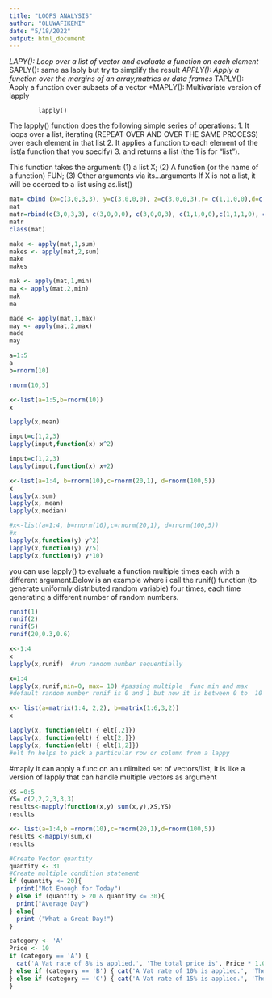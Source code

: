 ---
title: "LOOPS ANALYSIS"
author: "OLUWAFIKEMI"
date: "5/18/2022"
output: html_document
---
*LAPY(): Loop over a list of vector and evaluate a function on each element
*SAPLY(): same as laply but try to simplify the result
*APPLY(): Apply a function over the margins of an array,matrics or data frames
*TAPLY(): Apply a function over subsets of a vector
*MAPLY(): Multivariate version of lapply
\

            lapply()
The lapply() function does the following simple series of operations:
1. It loops over a list, iterating (REPEAT OVER AND OVER THE SAME PROCESS) over each element in that list
2. It applies a function to each element of the list(a function that you specify)
3. and returns a list (the 1 is for "list").

This function takes the argument:
(1) a list X;
(2) A function (or the name of a function)  FUN;
(3) Other arguments via its...arguments
If X is not a list, it will be coerced to a list using as.list()

```{r}
mat= cbind (x=c(3,0,3,3), y=c(3,0,0,0), z=c(3,0,0,3),r= c(1,1,0,0),d=c(1,1,1,0), v=c(1,1,1,0))
mat
matr=rbind(c(3,0,3,3), c(3,0,0,0), c(3,0,0,3), c(1,1,0,0),c(1,1,1,0), c(1,1,1,0))
matr
class(mat)
```

```{r}
make <- apply(mat,1,sum)
makes <- apply(mat,2,sum)
make
makes
```
```{r}
mak <- apply(mat,1,min)
ma <- apply(mat,2,min)
mak
ma
```
```{r}
made <- apply(mat,1,max)
may <- apply(mat,2,max)
made
may
```
```{r}
a=1:5
a
b=rnorm(10)
```
```{r}
rnorm(10,5)
```
```{r}
x<-list(a=1:5,b=rnorm(10))
x
```

```{r}
lapply(x,mean)
```
```{r}
input=c(1,2,3)
lapply(input,function(x) x^2)
```
```{r}
input=c(1,2,3)
lapply(input,function(x) x+2)
```
```{r}
x<-list(a=1:4, b=rnorm(10),c=rnorm(20,1), d=rnorm(100,5))
x
lapply(x,sum)
lapply(x, mean)
lapply(x,median)
```
```{r}
#x<-list(a=1:4, b=rnorm(10),c=rnorm(20,1), d=rnorm(100,5))
#x
lapply(x,function(y) y^2)
lapply(x,function(y) y/5)
lapply(x,function(y) y*10)
```
you can use lapply() to evaluate a function multiple times each with a different argument.Below is an example where i call the runif() function (to generate uniformly distributed random variable) four times, each time generating a different  number of random numbers.
```{r}
runif(1)
runif(2)
runif(5)
runif(20,0.3,0.6)
```

```{r}
x<-1:4
x
lapply(x,runif)  #run random number sequentially
```
```{r}
x=1:4
lapply(x,runif,min=0, max= 10) #passing multiple  func min and max
#default random number runif is 0 and 1 but now it is between 0 to  10
```
```{r}
x<- list(a=matrix(1:4, 2,2), b=matrix(1:6,3,2))
x
```
```{r}
lapply(x, function(elt) { elt[,2]})
lapply(x, function(elt) { elt[2,]})
lapply(x, function(elt) { elt[1,2]})
#elt fn helps to pick a particular row or column from a lappy
```
#maply it can apply a func on an unlimited set of vectors/list, it is like a version of lapply that can handle multiple vectors as argument
```{r}
XS =0:5
YS= c(2,2,2,3,3,3)
results<-mapply(function(x,y) sum(x,y),XS,YS)
results
```
```{r}
x<- list(a=1:4,b =rnorm(10),c=rnorm(20,1),d=rnorm(100,5))
results <-mapply(sum,x)
results
```
```{r}

#Create Vector quantity
quantity <- 31
#Create multiple condition statement
if (quantity <= 20){
  print("Not Enough for Today")
} else if (quantity > 20 & quantity <= 30){
  print("Average Day")
} else{
  print ("What a Great Day!")
}
```
```{r}

category <- 'A'
Price <- 10
if (category == 'A') {
  cat('A Vat rate of 8% is applied.', 'The total price is', Price * 1.08)
} else if (category == 'B') { cat('A Vat rate of 10% is applied.', 'The total price is', Price * 1.10)
} else if (category == 'C') { cat('A Vat rate of 15% is applied.', 'The total price is', Price * 1.15) } else { cat('A Vat rate of 20% is applied.', 'The total price is', Price * 1.20) 
}

```






